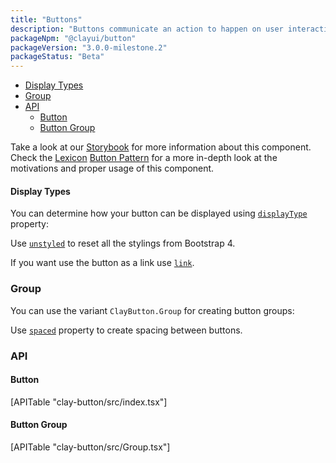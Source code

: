 ```yaml
---
title: "Buttons"
description: "Buttons communicate an action to happen on user interaction."
packageNpm: "@clayui/button"
packageVersion: "3.0.0-milestone.2"
packageStatus: "Beta"
---
```



<div class="nav-toc">

- [Display Types](#display-types)
- [Group](#group)
- [API](#api)
    - [Button](#button)
    - [Button Group](#button-group)

</div>

<div class="clay-site-alert alert alert-warning">
    Take a look at our <a href="https://storybook-clayui.netlify.com/?path=/story/claybutton--default">Storybook</a> for more information about this component.
</div>

<div class="clay-site-alert alert alert-info">
	Check the <a href="https://liferay.design/lexicon/">Lexicon</a> <a href="https://liferay.design/lexicon/core-components/buttons/">Button Pattern</a> for a more in-depth look at the motivations and proper usage of this component.
</div>

#### Display Types

You can determine how your button can be displayed using [`displayType`](#api-displayType) property:

Use [`unstyled`](#api-unstyled) to reset all the stylings from Bootstrap 4.

If you want use the button as a link use [`link`](#api-link).

<ButtonDisplayTypes />

### Group

You can use the variant `ClayButton.Group` for creating button groups:

Use [`spaced`](#api-spaced) property to create spacing between buttons.

<ButtonGroup />

### API

#### Button

<div>
    [APITable "clay-button/src/index.tsx"]
</div>

#### Button Group

<div>
    [APITable "clay-button/src/Group.tsx"]
</div>
